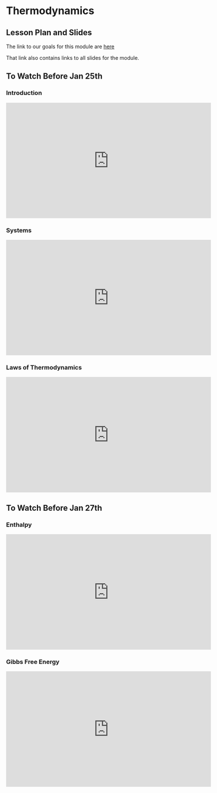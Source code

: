 

# Thermodynamics

## Lesson Plan and Slides

The link to our goals for this module are [here](https://docs.google.com/document/d/1hUbiYY9C-JaUin_4D_MQosKDF1aOxCNgqHVLn4VpId0/edit?usp=sharing)

That link also contains links to all slides for the module. 


## To Watch Before Jan 25th

### Introduction

<iframe width="560" height="315" src="https://www.youtube.com/embed/Cye6VMNO6lw" frameborder="0" allow="accelerometer; autoplay; clipboard-write; encrypted-media; gyroscope; picture-in-picture" allowfullscreen></iframe>


### Systems

<iframe width="560" height="315" src="https://www.youtube.com/embed/T4Pcv8pcTRo" frameborder="0" allow="accelerometer; autoplay; clipboard-write; encrypted-media; gyroscope; picture-in-picture" allowfullscreen></iframe>


### Laws of Thermodynamics

<iframe width="560" height="315" src="https://www.youtube.com/embed/EA_hxAblI0U" frameborder="0" allow="accelerometer; autoplay; clipboard-write; encrypted-media; gyroscope; picture-in-picture" allowfullscreen></iframe>

## To Watch Before Jan 27th 

### Enthalpy 
<iframe width="560" height="315" src="https://www.youtube.com/embed/Qnl6LoGvjRI" frameborder="0" allow="accelerometer; autoplay; clipboard-write; encrypted-media; gyroscope; picture-in-picture" allowfullscreen></iframe>


### Gibbs Free Energy

<iframe width="560" height="315" src="https://www.youtube.com/embed/QS1OykuHzjk" frameborder="0" allow="accelerometer; autoplay; clipboard-write; encrypted-media; gyroscope; picture-in-picture" allowfullscreen></iframe>

